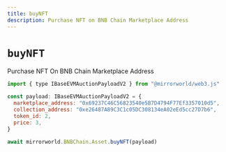 ```yaml
---
title: buyNFT
description: Purchase NFT on BNB Chain Marketplace Address
---
```


# `buyNFT`

Purchase NFT On BNB Chain Marketplace Address

```js
import { type IBaseEVMAuctionPayloadV2 } from "@mirrorworld/web3.js"

const payload: IBaseEVMAuctionPayloadV2 = {
  marketplace_address: "0x69237C46C56823540e5B7D4794F77Ef3357010d5",
  collection_address: "0xe26487A89C3C1c05DC308134eA02eEd5cc27D7b6",
  token_id: 2,
  price: 3,
}

await mirrorworld.BNBChain.Asset.buyNFT(payload)
```
